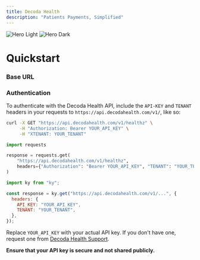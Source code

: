 ```yaml
---
title: Decoda Health
description: "Patients Payments, Simplified"
---
```


<img
  className="block dark:hidden"
  src="/images/hero-light.png"
  alt="Hero Light"
/>
<img
  className="hidden dark:block"
  src="/images/hero-dark.svg"
  alt="Hero Dark"
/>

# Quickstart

### Base URL

### Authentication

To authenticate with the Decoda Health API, include the `API-KEY` and `TENANT` headers in your requests to `https://api.decodahealth.com/v1/`, like so:

<CodeGroup>

```bash list_patients.sh
curl -X GET "https://api.decodahealth.com/v1/healthz" \
     -H "Authorization: Bearer YOUR_API_KEY" \
     -H "XTENANT: YOUR_TENANT"
```

```python list_patients.py
import requests

response = requests.get(
    "https://api.decodahealth.com/v1/healthz",
    headers={"Authorization": "Bearer YOUR_API_KEY", "TENANT": "YOUR_TENANT"}
)
```

```javascript list_patients.ts
import ky from "ky";

const response = ky.get("https://api.decodahealth.com/v1/...", {
  headers: {
    API_KEY: "YOUR_API_KEY",
    TENANT: "YOUR_TENANT",
  },
});
```

</CodeGroup>

Replace `YOUR_API_KEY` with your actual API key. If you don't have one, request one from [Decoda Health Support](https://decodahealth.com/contact-us).

**Ensure that your API key is secure and not shared publicly.**
